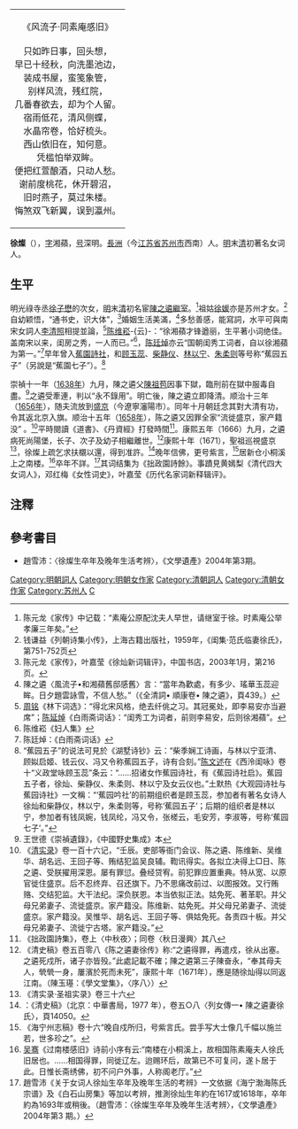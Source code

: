 {| class="toccolours" style="float: right; margin-left: 0em; margin-right: 1em; font-size: 80%; background:#c6dbf7; color:black; width:15em; max-width: 45%;" cellspacing="1"
| style="text-align: left;" |<div style="text-align: center;">《风流子·同素庵感旧》<br /><br />只如昨日事，回头想，<br />早已十经秋，向洗墨池边，<br />装成书屋，蛮笺象管，<br />别样风流，残红院，<br />几番春欲去，却为个人留。<br />宿雨低花，清风侧蝶，<br />水晶帘卷，恰好梳头。<br />西山依旧在，知何意。<br />凭槛怕举双眸。<br />便把红萱酿酒，只动人愁。<br />谢前度桃花，休开碧沼，<br />旧时燕子，莫过朱楼。<br />悔煞双飞新翼，误到瀛州。</div>
|}
'''徐燦'''（{{bd|約1617年||約1693年}}），[[表字|字]]湘蘋，[[号|号]]深明。[[长洲县|長洲]]（今[[江苏省|江苏省]][[苏州市|苏州市]]西南）人。[[明朝|明]]末[[清朝|清]]初著名女词人。

== 生平 ==

明光祿寺丞[[徐桴|徐子懋]]的次女，[[明朝|明]]末[[清朝|清]]初名宦[[陳之遴|陳之遴]][[繼室|繼室]]。<ref>陈元龙《家传》中记载：“素庵公原配沈夫人早世，请继室于徐。时素庵公举孝廉三年矣。”</ref>祖姑[[徐媛|徐媛]]亦是苏州才女。<ref>钱谦益《列朝诗集小传》，上海古籍出版社，1959年，《闺集·范氏临妻徐氏》，第751-752页</ref>自幼颖悟，“通书史，识大体”，<ref>陈元龙《家传》，叶嘉莹《徐灿新词辑评》，中国书店，2003年1月，第216页。</ref>婚姻生活美滿，<ref>陳之遴〈風流子•和湘蘋舊邸感舊〉言：“當年為歡處，有多少、瑤華玉蕊迎眸。日夕題雲詠雪，不信人愁。”（《全清詞• 順康卷• 陳之遴》，頁439。）</ref>多愁善感，能寫詞，水平可與南宋女詞人[[李清照|李清照]]相提並論，<ref>[[周铭|周铭]]《林下词选》：“得北宋风格，绝去纤佻之习。其冠冕处，即李易安亦当避席”；[[陈延焯|陈延焯]]《白雨斋词话》：“闺秀工为词者，前则李易安，后则徐湘蘋”。</ref>[[陈维崧|陈维崧]]-{云}-：“徐湘蘋才锋遒丽，生平著小词绝佳。盖南宋以来，闺房之秀，一人而已。”<ref>陈维崧《妇人集》</ref>，[[陈廷焯|陈廷焯]]亦云“国朝闺秀工词者，自以徐湘蘋为第一。”<ref>陈廷焯：《白雨斋词话》</ref>早年曾入[[蕉園詩社|蕉園詩社]]，和[[顾玉蕊|顾玉蕊]]、[[柴静仪|柴静仪]]、[[林以宁|林以宁]]、[[朱柔则|朱柔则]]等号称“蕉园五子”（另說是“蕉園七子”）。<ref>“蕉园五子”的说法可見於《湖墅诗钞》云：“柴季娴工诗画，与林以宁亚清、顾姒启姬、钱云仪、冯又令称蕉园五子，诗有合刻。”[[陈文述|陈文述]]在《西泠闺咏》卷十“义政堂咏顾玉蕊”条云：“……招诸女作蕉园诗社，有《蕉园诗社启》。蕉园五子者，徐灿、柴静仪、朱柔则、林以宁及女云仪也。”土默热《大观园诗社与蕉园诗社》一文稱：“‘蕉园吟社’的前期组织者是顾玉蕊，参加者有著名女诗人徐灿和柴静仪，林以宁，朱柔则等，号称‘蕉园五子’；后期的组织者是林以宁，参加者有钱凤婉，钱凤纶，冯又令，张槎云，毛安芳，李淑等，号称‘蕉园七子’。”</ref>

崇禎十一年（[[1638年|1638年]]）九月，陳之遴父[[陳祖苞|陳祖苞]]因事下獄，臨刑前在獄中服毒自盡。<ref>王世德《崇禎遺錄》，《中國野史集成》本</ref>之遴受牽連，判以“永不錄用”。明亡後，陳之遴立即降清。顺治十三年（[[1656年|1656年]]），随夫流放到[[盛京|盛京]]（今遼寧瀋陽市）。同年十月朝廷念其對大清有功，令其返北京入旗。顺治十五年（[[1658年|1658年]]），陈之遴又因罪全家“流徙盛京，家产籍没” 。<ref>《[[清实录|清实录]]》卷一百十六记，“壬辰。吏部等衙门会议、陈之遴、陈维新、吴维华、胡名远、王回子等、贿结犯监吴良辅。鞫讯得实。各拟立决得上□日、陈之遴、受朕擢用深恩。屡有罪愆。叠经贷宥。前犯罪应置重典。特从宽、以原官徙住盛京。后不忍终弃、召还旗下。乃不思痛改前过、以图报效。又行贿赂、交结犯监。大干法纪。深负朕恩。本当依拟正法。姑免死、著革职。并父母兄弟妻子、流徙盛京。家产籍没。陈维新、姑免死。并父母兄弟妻子、流徙盛京。家产籍没。吴惟华、胡名远、王回子等、俱姑免死。各责四十板。并父母兄弟妻子、流徙宁古塔。家产籍没。”</ref>平時閱讀《道書》、《丹資經》打發時間<ref>《拙政園詩集》，卷上〈中秋夜〉；同卷〈秋日漫興〉其八</ref>。康熙五年（1666）九月，之遴病死尚陽堡，长子、次子及幼子相繼離世。<ref>《清史稿》卷五百零八《陈之遴妻徐传》称:“之遴得罪，再遣戍，徐从出塞。之遴死戍所，诸子亦皆殁。”此處記載不確；陳之遴第三子陳奋永，“奉其母夫人，煢煢一身，屢濱於死而未死”，康熙十年（1671年），應是随徐灿得以同返江南。（陳玉璂：《學文堂集》，〈序八〉）</ref>康熙十年（1671），聖祖巡視盛京<ref>《清实录·圣祖实录》卷三十六</ref>，徐燦上疏乞求扶櫬以還，得到准許。<ref>：《清史稿》（北京：中華書局，1977 年），卷五○八〈列女傳一• 陳之遴妻徐氏〉，頁14050。</ref>晚年信佛，更号紫言，<ref>《海宁州志稿》卷十六“晚自戍所归，号紫言氏。尝手写大士像几千幅以施兰若，世多珍之”。</ref>居新仓小桐溪上之南楼。<ref>[[吴骞|吴骞]]《过南楼感旧》诗前小序有云:“南楼在小桐溪上，故相国陈素庵夫人徐氏旧居也。……相国得罪，同徙辽左。迨赐环后，故第已不可复问，遂卜居于此。日惟长斋绣佛，初不问户外事，人称阁老厅。”</ref>卒年不詳。<ref>趙雪沛《关于女词人徐灿生卒年及晚年生活的考辨》一文依据《海宁渤海陈氏宗谱》及《白石山房集》等加以考辨，推測徐灿生年約在1617或1618年，卒年約為1693年或稍後。（趙雪沛：〈徐燦生卒年及晚年生活考辨〉，《文學遺產》2004年第3 期。）</ref>其词结集为《拙政園詩餘》。事蹟見黄嫣梨《清代四大女词人》，邓红梅《女性词史》，叶嘉莹《历代名家词新释辑评》。

==注釋==
{{reflist|2}}

==參考書目==
*趙雪沛：〈徐燦生卒年及晚年生活考辨〉，《文學遺產》2004年第3期。

{{DEFAULTSORT:X}}
[[Category:明朝詞人|Category:明朝詞人]]
[[Category:明朝女作家|Category:明朝女作家]]
[[Category:清朝詞人|Category:清朝詞人]]
[[Category:清朝女作家|Category:清朝女作家]]
[[Category:苏州人|Category:苏州人]]
[[Category:徐姓|C]]
